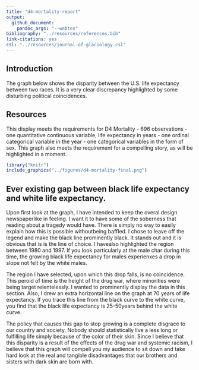 ```yaml
---
title: "d4-mortality-report"
output: 
  github_document:
    pandoc_args: "--webtex"
bibliography: "../resources/references.bib"
link-citations: yes
csl: "../resources/journal-of-glaciology.csl"
---
```


## Introduction

The graph below shows the disparity between the U.S. life expectancy between two races. It is a very clear discrepancy highlighted by some disturbing political coincidences.

## Resources
This display meets the requirements for D4 Mortality
- 696 observations
- one quantitative continuous variable, life expectancy in years
- one ordinal categorical variable in the year
- one categorical variables in the form of sex.
This graph also meets the requirement for a compelling story, as will be highlighted in a moment.



```r
library("knitr")
include_graphics("../figures/d4-mortality-final.png")
```

## Ever existing gap between black life expectancy and white life expectancy. 
Upon first look at the graph, I have intended to keep the overal design newspaperlike in feeling. I want it to have some of the soberness that reading about a tragedy would have. There is simply no way to easily explain how this is possible withoutbeing baffled. I chose to leave off the legend and make the black line prominently black. It stands out and it is obvious that is is the line of choice. I havealso highlighted the region between 1980 and 1997. If you look particularly at the male char during this time, the growing black life expectancy for males experienxes a drop in slope not felt by the white males. 

The region I have selected, upon which this drop falls, is no coincidence. This peroid of time is the height of the drug war, where minorities were being target relentelessly. I wanted to prominently display the data in this section. Also, I drew an extra horizontal line on the graph at 70 years of life expectancy. If you trace this line from the black curve to the white curve, you find that the black life expectancy is 25-50years behind the white curve. 

The policy that causes this gap to stop growing is a complete disgrace to our country and society. Nobody should statistically live a less long or fulfilling life simply because of the color of their skin. Since I believe that this disparity is a result of the effects of the drug war and systemic racism, I believe that this graph will compell you my audience to sit down and take hard look at the real and tangible disadvantages that our brothers and sisters with dark skin are born with.